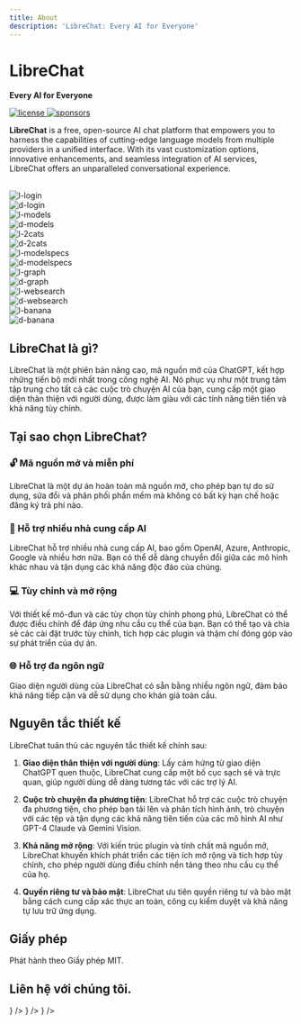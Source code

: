 ```yaml
---
title: About
description: 'LibreChat: Every AI for Everyone'
---
```



<div style={{ marginBottom: '-10px', marginTop: '20px' }}>
  <LCLogo />
</div>

# LibreChat

**Every AI for Everyone**

<p className="_flex _h-6 _mt-4 _gap-2">
  <a href="https://github.com/danny-avila/LibreChat/blob/main/LICENSE" target="_blank">
    <img
      alt="license"
      src="https://img.shields.io/github/license/danny-avila/LibreChat?style=for-the-badge&logo=github&logoColor=white&labelColor=000000"
      loading="lazy"
      decoding="async"
    ></img>
  </a>
  <a aria-label="Sponsors" href="https://github.com/sponsors/danny-avila" target="_blank">
    <img
      alt="sponsors"
      src="https://img.shields.io/badge/SPONSORS-red.svg?style=for-the-badge&logo=github-sponsors&logoColor=white&labelColor=000000&logoWidth=20"
      loading="lazy"
      decoding="async"
    ></img>
  </a>
</p>

**LibreChat** is a free, open-source AI chat platform that empowers you to harness the capabilities of cutting-edge language models from multiple providers in a unified interface. With its vast customization options, innovative enhancements, and seamless integration of AI services, LibreChat offers an unparalleled conversational experience.

<div>&nbsp;</div>

<div style={{ maxWidth: '100%', margin: 'auto' }}>
  <Carousel autoplay animationDuration={4000} perView={1}>
    <div style={{ display: 'flex', justifyContent: 'center', alignItems: 'center' }}>
      <div className="image-light-theme">
        <Image src="https://github.com/danny-avila/LibreChat/assets/32828263/7fd1602d-6c93-487c-913c-1551e4e5a421" alt="l-login" width={320} height={512} />
      </div>
      <div className="image-dark-theme">
        <Image src="https://github.com/danny-avila/LibreChat/assets/32828263/68407d02-480c-493e-93b1-1c4e2753d4bb" alt="d-login" width={320} height={512} />
      </div>
    </div>
    <div style={{ display: 'flex', justifyContent: 'center', alignItems: 'center' }}>
      <div className="image-light-theme">
        <Image src="https://github.com/danny-avila/LibreChat/assets/32828263/0f231e74-bca5-462a-9ed9-4a8245666ddd" alt="l-models" width={320} height={512} />
      </div>
      <div className="image-dark-theme">
        <Image src="https://github.com/danny-avila/LibreChat/assets/32828263/c11047fd-e297-4063-a3f9-cae7a5d01d59" alt="d-models" width={320} height={512} />
      </div>
    </div>
    <div style={{ display: 'flex', justifyContent: 'center', alignItems: 'center' }}>
      <div className="image-light-theme">
        <Image src="https://github.com/danny-avila/LibreChat/assets/32828263/ca038204-61e7-44ac-9e6a-3a9758928171" alt="l-2cats" width={320} height={512} />
      </div>
      <div className="image-dark-theme">
        <Image src="https://github.com/danny-avila/LibreChat/assets/32828263/7b2552a6-8a00-4f4b-8b32-869f62a7841a" alt="d-2cats" width={320} height={512} />
      </div>
    </div>
    <div style={{ display: 'flex', justifyContent: 'center', alignItems: 'center' }}>
      <div className="image-light-theme">
        <Image src="https://github.com/danny-avila/LibreChat/assets/32828263/7c6b6641-d303-473d-bbdc-befbd0453de3" alt="l-modelspecs" width={320} height={512} />
      </div>
      <div className="image-dark-theme">
        <Image src="https://github.com/danny-avila/LibreChat/assets/32828263/946c4801-07e4-4b87-922b-2152baa60fdf" alt="d-modelspecs" width={320} height={512} />
      </div>
    </div>
    <div style={{ display: 'flex', justifyContent: 'center', alignItems: 'center' }}>
      <div className="image-light-theme">
        <Image src="https://github.com/danny-avila/LibreChat/assets/32828263/936f4823-6c52-449a-bc36-45aa0b8d5971" alt="l-graph" width={320} height={512} />
      </div>
      <div className="image-dark-theme">
        <Image src="https://github.com/danny-avila/LibreChat/assets/32828263/fd7010e6-5df5-4990-8eff-1521b6b02139" alt="d-graph" width={320} height={512} />
      </div>
    </div>
    <div style={{ display: 'flex', justifyContent: 'center', alignItems: 'center' }}>
      <div className="image-light-theme">
        <Image src="https://github.com/danny-avila/LibreChat/assets/32828263/169a452c-32be-4b48-b68a-7571ef9e672c" alt="l-websearch" width={320} height={512} />
      </div>
      <div className="image-dark-theme">
        <Image src="https://github.com/danny-avila/LibreChat/assets/32828263/d235d81f-319e-4dbe-8f70-d53d6813771b" alt="d-websearch" width={320} height={512} />
      </div>
    </div>
    <div style={{ display: 'flex', justifyContent: 'center', alignItems: 'center' }}>
      <div className="image-light-theme">
        <Image src="https://github.com/danny-avila/LibreChat/assets/32828263/9473cec0-0b29-4785-b82d-c92cb58a970d" alt="l-banana" width={320} height={512} />
      </div>
      <div className="image-dark-theme">
        <Image src="https://github.com/danny-avila/LibreChat/assets/32828263/3e8c742d-7ad1-4649-8fe9-3114bcfa6849" alt="d-banana" width={320} height={512} />
      </div>
    </div>
  </Carousel>
</div>

## LibreChat là gì?

LibreChat là một phiên bản nâng cao, mã nguồn mở của ChatGPT, kết hợp những tiến bộ mới nhất trong công nghệ AI. Nó phục vụ như một trung tâm tập trung cho tất cả các cuộc trò chuyện AI của bạn, cung cấp một giao diện thân thiện với người dùng, được làm giàu với các tính năng tiên tiến và khả năng tùy chỉnh.

## Tại sao chọn LibreChat?

### 🔓 Mã nguồn mở và miễn phí

LibreChat là một dự án hoàn toàn mã nguồn mở, cho phép bạn tự do sử dụng, sửa đổi và phân phối phần mềm mà không có bất kỳ hạn chế hoặc đăng ký trả phí nào.

### 🤖 Hỗ trợ nhiều nhà cung cấp AI

LibreChat hỗ trợ nhiều nhà cung cấp AI, bao gồm OpenAI, Azure, Anthropic, Google và nhiều hơn nữa. Bạn có thể dễ dàng chuyển đổi giữa các mô hình khác nhau và tận dụng các khả năng độc đáo của chúng.

### 💻 Tùy chỉnh và mở rộng

Với thiết kế mô-đun và các tùy chọn tùy chỉnh phong phú, LibreChat có thể được điều chỉnh để đáp ứng nhu cầu cụ thể của bạn. Bạn có thể tạo và chia sẻ các cài đặt trước tùy chỉnh, tích hợp các plugin và thậm chí đóng góp vào sự phát triển của dự án.

### 🌐 Hỗ trợ đa ngôn ngữ

Giao diện người dùng của LibreChat có sẵn bằng nhiều ngôn ngữ, đảm bảo khả năng tiếp cận và dễ sử dụng cho khán giả toàn cầu.

## Nguyên tắc thiết kế

LibreChat tuân thủ các nguyên tắc thiết kế chính sau:

1. **Giao diện thân thiện với người dùng**: Lấy cảm hứng từ giao diện ChatGPT quen thuộc, LibreChat cung cấp một bố cục sạch sẽ và trực quan, giúp người dùng dễ dàng tương tác với các trợ lý AI.

2. **Cuộc trò chuyện đa phương tiện**: LibreChat hỗ trợ các cuộc trò chuyện đa phương tiện, cho phép bạn tải lên và phân tích hình ảnh, trò chuyện với các tệp và tận dụng các khả năng tiên tiến của các mô hình AI như GPT-4 Claude và Gemini Vision.

3. **Khả năng mở rộng**: Với kiến trúc plugin và tính chất mã nguồn mở, LibreChat khuyến khích phát triển các tiện ích mở rộng và tích hợp tùy chỉnh, cho phép người dùng điều chỉnh nền tảng theo nhu cầu cụ thể của họ.

4. **Quyền riêng tư và bảo mật**: LibreChat ưu tiên quyền riêng tư và bảo mật bằng cách cung cấp xác thực an toàn, công cụ kiểm duyệt và khả năng tự lưu trữ ứng dụng.

## Giấy phép

Phát hành theo Giấy phép MIT.

## Liên hệ với chúng tôi.

<Cards num={3}>
  <Cards.Card title="Thảo luận trên GitHub" href="/gh-discussions" icon={<Github />} />
  <Cards.Card title="Discord" href="/discord" icon={<Discord />} />
  <Cards.Card title="contact@librechat.ai" href="mailto:contact@librechat.ai" icon={<Mail />} />
</Cards>
